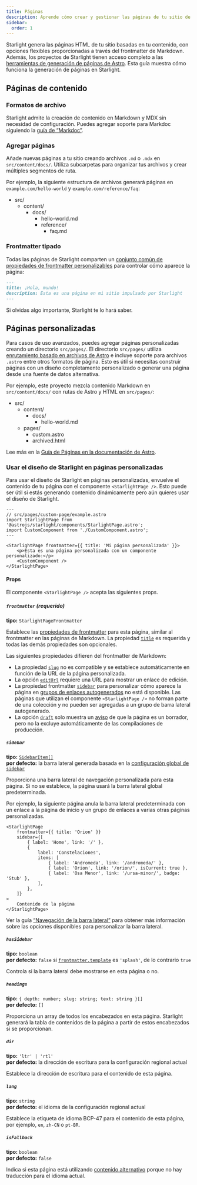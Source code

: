 ```yaml
---
title: Páginas
description: Aprende cómo crear y gestionar las páginas de tu sitio de documentación con Starlight.
sidebar:
  order: 1
---
```


Starlight genera las páginas HTML de tu sitio basadas en tu contenido, con opciones flexibles proporcionadas a través del frontmatter de Markdown.
Además, los proyectos de Starlight tienen acceso completo a las [herramientas de generación de páginas de Astro](https://docs.astro.build/es/basics/astro-pages/).
Esta guía muestra cómo funciona la generación de páginas en Starlight.

## Páginas de contenido

### Formatos de archivo

Starlight admite la creación de contenido en Markdown y MDX sin necesidad de configuración.
Puedes agregar soporte para Markdoc siguiendo la [guía de “Markdoc”](/es/guides/authoring-content/#markdoc).

### Agregar páginas

Añade nuevas páginas a tu sitio creando archivos `.md` o `.mdx` en `src/content/docs/`.
Utiliza subcarpetas para organizar tus archivos y crear múltiples segmentos de ruta.

Por ejemplo, la siguiente estructura de archivos generará páginas en `example.com/hello-world` y `example.com/reference/faq`:


<FileTree>

- src/
  - content/
    - docs/
      - hello-world.md
      - reference/
        - faq.md

</FileTree>

### Frontmatter tipado

Todas las páginas de Starlight comparten un [conjunto común de propiedades de frontmatter personalizables](/es/reference/frontmatter/) para controlar cómo aparece la página:

```md
---
title: ¡Hola, mundo!
description: Esta es una página en mi sitio impulsado por Starlight
---
```

Si olvidas algo importante, Starlight te lo hará saber.

## Páginas personalizadas

Para casos de uso avanzados, puedes agregar páginas personalizadas creando un directorio `src/pages/`.
El directorio `src/pages/` utiliza [enrutamiento basado en archivos de Astro](https://docs.astro.build/es/basics/astro-pages/#enrutamiento-basado-en-archivos) e incluye soporte para archivos `.astro` entre otros formatos de página.
Esto es útil si necesitas construir páginas con un diseño completamente personalizado o generar una página desde una fuente de datos alternativa.

Por ejemplo, este proyecto mezcla contenido Markdown en `src/content/docs/` con rutas de Astro y HTML en `src/pages/`:

<FileTree>

- src/
  - content/
    - docs/
      - hello-world.md
  - pages/
    - custom.astro
    - archived.html

</FileTree>

Lee más en la [Guía de Páginas en la documentación de Astro](https://docs.astro.build/es/basics/astro-pages/).

### Usar el diseño de Starlight en páginas personalizadas

Para usar el diseño de Starlight en páginas personalizadas, envuelve el contenido de tu página con el componente `<StarlightPage />`.
Esto puede ser útil si estás generando contenido dinámicamente pero aún quieres usar el diseño de Starlight.

```astro
---
// src/pages/custom-page/example.astro
import StarlightPage from '@astrojs/starlight/components/StarlightPage.astro';
import CustomComponent from './CustomComponent.astro';
---

<StarlightPage frontmatter={{ title: 'Mi página personalizada' }}>
	<p>Esta es una página personalizada con un componente personalizado:</p>
	<CustomComponent />
</StarlightPage>
```

#### Props

El componente `<StarlightPage />` acepta las siguientes props.

##### `frontmatter` (requerido)

**tipo:** `StarlightPageFrontmatter`

Establece las [propiedades de frontmatter](/es/reference/frontmatter/) para esta página, similar al frontmatter en las páginas de Markdown.
La propiedad [`title`](/es/reference/frontmatter/#title-requerido) es requerida y todas las demás propiedades son opcionales.

Las siguientes propiedades difieren del frontmatter de Markdown:

- La propiedad [`slug`](/es/reference/frontmatter/#slug) no es compatible y se establece automáticamente en función de la URL de la página personalizada.
- La opción [`editUrl`](/es/reference/frontmatter/#editurl) requiere una URL para mostrar un enlace de edición.
- La propiedad frontmatter [`sidebar`](/es/reference/frontmatter/#sidebar) para personalizar cómo aparece la página en [grupos de enlaces autogenerados](/es/reference/configuration/#sidebar) no está disponible. Las páginas que utilizan el componente `<StarlightPage />` no forman parte de una colección y no pueden ser agregadas a un grupo de barra lateral autogenerado.
- La opción [`draft`](/es/reference/frontmatter/#draft) solo muestra un [aviso](/es/reference/overrides/#draftcontentnotice) de que la página es un borrador, pero no la excluye automáticamente de las compilaciones de producción.

##### `sidebar`

**tipo:** [`SidebarItem[]`](/es/reference/configuration/#sidebaritem)  
**por defecto:** la barra lateral generada basada en la [configuración global de `sidebar`](/es/reference/configuration/#sidebar)

Proporciona una barra lateral de navegación personalizada para esta página.
Si no se establece, la página usará la barra lateral global predeterminada.

Por ejemplo, la siguiente página anula la barra lateral predeterminada con un enlace a la página de inicio y un grupo de enlaces a varias otras páginas personalizadas.

```astro {3-13}
<StarlightPage
	frontmatter={{ title: 'Orion' }}
	sidebar={[
		{ label: 'Home', link: '/' },
		{
			label: 'Constelaciones',
			items: [
				{ label: 'Andromeda', link: '/andromeda/' },
				{ label: 'Orion', link: '/orion/', isCurrent: true },
				{ label: 'Osa Menor', link: '/ursa-minor/', badge: 'Stub' },
			],
		},
	]}
>
	Contenido de la página
</StarlightPage>
```

Ver la guía [“Navegación de la barra lateral”](/es/guides/sidebar/) para obtener más información sobre las opciones disponibles para personalizar la barra lateral.

##### `hasSidebar`

**tipo:** `boolean`  
**por defecto:** `false` si [`frontmatter.template`](/es/reference/frontmatter/#template) es `'splash'`, de lo contrario `true`

Controla si la barra lateral debe mostrarse en esta página o no.

##### `headings`

**tipo:** `{ depth: number; slug: string; text: string }[]`  
**por defecto:** `[]`

Proporciona un array de todos los encabezados en esta página.
Starlight generará la tabla de contenidos de la página a partir de estos encabezados si se proporcionan.

##### `dir`

**tipo:** `'ltr' | 'rtl'`  
**por defecto:** la dirección de escritura para la configuración regional actual

Establece la dirección de escritura para el contenido de esta página.

##### `lang`

**tipo:** `string`  
**por defecto:** el idioma de la configuración regional actual

Establece la etiqueta de idioma BCP-47 para el contenido de esta página, por ejemplo, `en`, `zh-CN` o `pt-BR`.

##### `isFallback`

**tipo:** `boolean`  
**por defecto:** `false`

Indica si esta página está utilizando [contenido alternativo](/es/guides/i18n/#contenido-de-respaldo) porque no hay traducción para el idioma actual.
